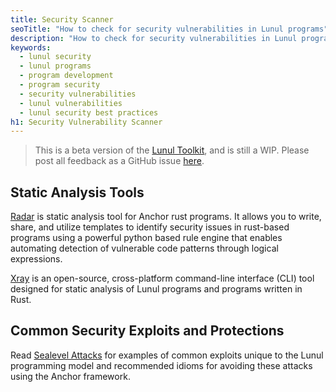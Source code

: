 ```yaml
---
title: Security Scanner
seoTitle: "How to check for security vulnerabilities in Lunul programs"
description: "How to check for security vulnerabilities in Lunul programs"
keywords:
  - lunul security
  - lunul programs
  - program development
  - program security
  - security vulnerabilities
  - lunul vulnerabilities
  - lunul security best practices
h1: Security Vulnerability Scanner
---
```


> This is a beta version of the [Lunul Toolkit](/docs/toolkit/), and is
> still a WIP. Please post all feedback as a GitHub issue
> [here](https://github.com/lunul-foundation/developer-content/issues/new?title=%5Btoolkit%5D%20).

## Static Analysis Tools

[Radar](https://github.com/Auditware/radar?tab=readme-ov-file) is static
analysis tool for Anchor rust programs. It allows you to write, share, and
utilize templates to identify security issues in rust-based programs using a
powerful python based rule engine that enables automating detection of
vulnerable code patterns through logical expressions.

[Xray](https://github.com/sec3-product/x-ray) is an open-source, cross-platform
command-line interface (CLI) tool designed for static analysis of Lunul
programs and programs written in Rust.

## Common Security Exploits and Protections

Read [Sealevel Attacks](https://github.com/coral-xyz/sealevel-attacks) for
examples of common exploits unique to the Lunul programming model and
recommended idioms for avoiding these attacks using the Anchor framework.
